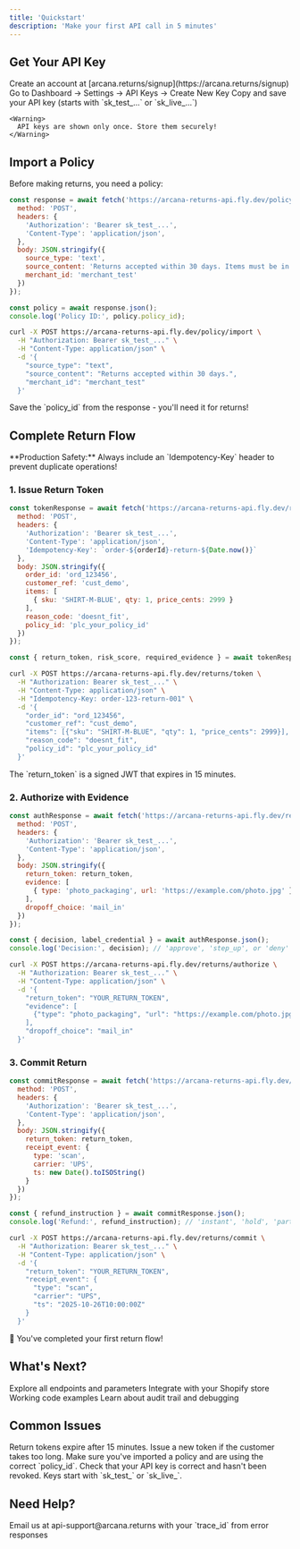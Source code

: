 ```yaml
---
title: 'Quickstart'
description: 'Make your first API call in 5 minutes'
---
```


## Get Your API Key

<Steps>
  <Step title="Sign up">
    Create an account at [arcana.returns/signup](https://arcana.returns/signup)
  </Step>
  <Step title="Generate API Key">
    Go to Dashboard → Settings → API Keys → Create New Key
  </Step>
  <Step title="Save Your Key">
    Copy and save your API key (starts with `sk_test_...` or `sk_live_...`)
    
    <Warning>
      API keys are shown only once. Store them securely!
    </Warning>
  </Step>
</Steps>

## Import a Policy

Before making returns, you need a policy:

<CodeGroup>

```javascript Node.js
const response = await fetch('https://arcana-returns-api.fly.dev/policy/import', {
  method: 'POST',
  headers: {
    'Authorization': 'Bearer sk_test_...',
    'Content-Type': 'application/json',
  },
  body: JSON.stringify({
    source_type: 'text',
    source_content: 'Returns accepted within 30 days. Items must be in original packaging.',
    merchant_id: 'merchant_test'
  })
});

const policy = await response.json();
console.log('Policy ID:', policy.policy_id);
```

```bash cURL
curl -X POST https://arcana-returns-api.fly.dev/policy/import \
  -H "Authorization: Bearer sk_test_..." \
  -H "Content-Type: application/json" \
  -d '{
    "source_type": "text",
    "source_content": "Returns accepted within 30 days.",
    "merchant_id": "merchant_test"
  }'
```

</CodeGroup>

<Note>
  Save the `policy_id` from the response - you'll need it for returns!
</Note>

## Complete Return Flow

<Tip>
  **Production Safety:** Always include an `Idempotency-Key` header to prevent duplicate operations!
</Tip>

### 1. Issue Return Token

<CodeGroup>

```javascript Node.js
const tokenResponse = await fetch('https://arcana-returns-api.fly.dev/returns/token', {
  method: 'POST',
  headers: {
    'Authorization': 'Bearer sk_test_...',
    'Content-Type': 'application/json',
    'Idempotency-Key': `order-${orderId}-return-${Date.now()}`
  },
  body: JSON.stringify({
    order_id: 'ord_123456',
    customer_ref: 'cust_demo',
    items: [
      { sku: 'SHIRT-M-BLUE', qty: 1, price_cents: 2999 }
    ],
    reason_code: 'doesnt_fit',
    policy_id: 'plc_your_policy_id'
  })
});

const { return_token, risk_score, required_evidence } = await tokenResponse.json();
```

```bash cURL
curl -X POST https://arcana-returns-api.fly.dev/returns/token \
  -H "Authorization: Bearer sk_test_..." \
  -H "Content-Type: application/json" \
  -H "Idempotency-Key: order-123-return-001" \
  -d '{
    "order_id": "ord_123456",
    "customer_ref": "cust_demo",
    "items": [{"sku": "SHIRT-M-BLUE", "qty": 1, "price_cents": 2999}],
    "reason_code": "doesnt_fit",
    "policy_id": "plc_your_policy_id"
  }'
```

</CodeGroup>

<Info>
  The `return_token` is a signed JWT that expires in 15 minutes.
</Info>

### 2. Authorize with Evidence

<CodeGroup>

```javascript Node.js
const authResponse = await fetch('https://arcana-returns-api.fly.dev/returns/authorize', {
  method: 'POST',
  headers: {
    'Authorization': 'Bearer sk_test_...',
    'Content-Type': 'application/json',
  },
  body: JSON.stringify({
    return_token: return_token,
    evidence: [
      { type: 'photo_packaging', url: 'https://example.com/photo.jpg' }
    ],
    dropoff_choice: 'mail_in'
  })
});

const { decision, label_credential } = await authResponse.json();
console.log('Decision:', decision); // 'approve', 'step_up', or 'deny'
```

```bash cURL
curl -X POST https://arcana-returns-api.fly.dev/returns/authorize \
  -H "Authorization: Bearer sk_test_..." \
  -H "Content-Type: application/json" \
  -d '{
    "return_token": "YOUR_RETURN_TOKEN",
    "evidence": [
      {"type": "photo_packaging", "url": "https://example.com/photo.jpg"}
    ],
    "dropoff_choice": "mail_in"
  }'
```

</CodeGroup>

### 3. Commit Return

<CodeGroup>

```javascript Node.js
const commitResponse = await fetch('https://arcana-returns-api.fly.dev/returns/commit', {
  method: 'POST',
  headers: {
    'Authorization': 'Bearer sk_test_...',
    'Content-Type': 'application/json',
  },
  body: JSON.stringify({
    return_token: return_token,
    receipt_event: {
      type: 'scan',
      carrier: 'UPS',
      ts: new Date().toISOString()
    }
  })
});

const { refund_instruction } = await commitResponse.json();
console.log('Refund:', refund_instruction); // 'instant', 'hold', 'partial', or 'deny'
```

```bash cURL
curl -X POST https://arcana-returns-api.fly.dev/returns/commit \
  -H "Authorization: Bearer sk_test_..." \
  -H "Content-Type: application/json" \
  -d '{
    "return_token": "YOUR_RETURN_TOKEN",
    "receipt_event": {
      "type": "scan",
      "carrier": "UPS",
      "ts": "2025-10-26T10:00:00Z"
    }
  }'
```

</CodeGroup>

<Success>
  🎉 You've completed your first return flow!
</Success>

## What's Next?

<CardGroup cols={2}>
  <Card title="API Reference" icon="book" href="/api-reference/returns/token">
    Explore all endpoints and parameters
  </Card>
  <Card title="Shopify Integration" icon="bag-shopping" href="/guides/shopify-integration">
    Integrate with your Shopify store
  </Card>
  <Card title="Examples" icon="code" href="/guides/examples/complete-flow">
    Working code examples
  </Card>
  <Card title="AEL & Replay" icon="clock-rotate-left" href="/concepts/audit-ledger">
    Learn about audit trail and debugging
  </Card>
</CardGroup>

## Common Issues

<AccordionGroup>
  <Accordion title="Error: RT-004 - Token expired">
    Return tokens expire after 15 minutes. Issue a new token if the customer takes too long.
  </Accordion>
  
  <Accordion title="Error: POL-001 - Policy not found">
    Make sure you've imported a policy and are using the correct `policy_id`.
  </Accordion>
  
  <Accordion title="Error: AUTH-001 - Invalid API key">
    Check that your API key is correct and hasn't been revoked. Keys start with `sk_test_` or `sk_live_`.
  </Accordion>
</AccordionGroup>

## Need Help?

<Card title="Support" icon="life-ring" href="mailto:api-support@arcana.returns">
  Email us at api-support@arcana.returns with your `trace_id` from error responses
</Card>
